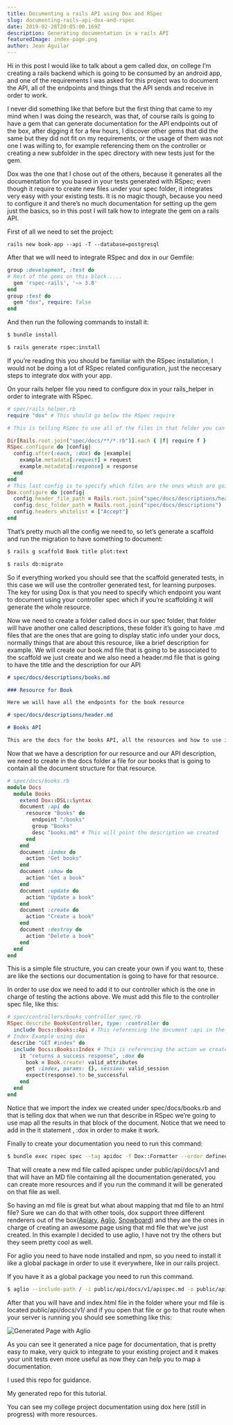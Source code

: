 ```yaml
---
title: Documenting a rails API using Dox and RSpec
slug: documenting-rails-api-dox-and-rspec
date: 2019-02-28T20:05:00.169Z
description: Generating documentation in a rails API
featuredImage: index-page.png
author: Jean Aguilar
---
```


Hi in this post I would like to talk about a gem called <Link target="_blank" to="https://github.com/infinum/dox">dox</Link>, on college I’m creating a rails backend which is going to be consumed by an android app, and one of the requirements I was asked for this project was to document the API, all of the endpoints and things that the API sends and receive in order to work.

I never did something like that before but the first thing that came to my mind when I was doing the research, was that, of course rails is going to have a gem that can generate documentation for the API endpoints out of the box, after digging it for a few hours, I discover other gems that did the same but they did not fit on my requirements, or the usage of them was not one I was willing to, for example referencing them on the controller or creating a new subfolder in the spec directory with new tests just for the gem.

Dox was the one that I chose out of the others, because it generates all the documentation for you based in your tests generated with RSpec; even though it require to create new files under your spec folder, it integrates very easy with your existing tests. It is no magic though, because you need to configure it and there’s no much documentation for setting up the gem just the basics, so in this post I will talk how to integrate the gem on a rails API.

First of all we need to set the project:

```language-shell
rails new book-app --api -T --database=postgresql
```

After that we will need to integrate RSpec and dox in our Gemfile:

```ruby
group :development, :test do
# Rest of the gems on this block.....
  gem 'rspec-rails', '~> 3.8'
end
group :test do
  gem "dox", require: false
end
```

And then run the following commands to install it:

```bash
$ bundle install
```

```bash
$ rails generate rspec:install
```

If you’re reading this you should be familiar with the RSpec installation, I would not be doing a lot of RSpec related configuration, just the neccesary steps to integrate dox with your app.

On your rails helper file you need to configure dox in your rails_helper in order to integrate with RSpec.

```ruby
# spec/rails_helper.rb
require "dox" # This should go below the RSpec require

# This is telling RSpec to use all of the files in that folder you can name it as you want, in this case it will be "docs"

Dir[Rails.root.join("spec/docs/**/*.rb")].each { |f| require f }
RSpec.configure do |config|
  config.after(:each, :dox) do |example|
    example.metadata[:request] = request
    example.metadata[:response] = response
  end
end
# This last config is to specify which files are the ones which are going to be in charge to be associated with the created resource
Dox.configure do |config|
  config.header_file_path = Rails.root.join("spec/docs/descriptions/header.md")
  config.desc_folder_path = Rails.root.join("spec/docs/descriptions")
  config.headers_whitelist = ["Accept"]
end
```

That’s pretty much all the config we need to, so let’s generate a scaffold and run the migration to have something to document:

```bash
$ rails g scaffold Book title plot:text
```

```bash
$ rails db:migrate
```

So if everything worked you should see that the scaffold generated tests, in this case we will use the controller generated test, for learning purposes. The key for using Dox is that you need to specify which endpoint you want to document using your controller spec which if you’re scaffolding it will generate the whole resource.

Now we need to create a folder called docs in our spec folder, that folder will have another one called descriptions, these folder it’s going to have .md files that are the ones that are going to display static info under your docs, normally things that are about this resource, like a brief description for example. We will create our book.md file that is going to be associated to the scaffold we just create and we also need a header.md file that is going to have the title and the description for our API

```md
# spec/docs/descriptions/books.md

### Resource for Book

Here we will have all the endpoints for the book resource

# spec/docs/descriptions/header.md

# Books API

This are the docs for the books API, all the resources and how to use it.
```

Now that we have a description for our resource and our API description, we need to create in the docs folder a file for our books that is going to contain all the document structure for that resource.

```ruby
# spec/docs/books.rb
module Docs
  module Books
    extend Dox::DSL::Syntax
    document :api do
      resource "Books" do
        endpoint "/books"
        group "Books"
        desc "books.md" # This will point the description we created
      end
    end
    document :index do
      action "Get books"
    end
    document :show do
      action "Get a book"
    end
    document :update do
      action "Update a book"
    end
    document :create do
      action "Create a book"
    end
    document :destroy do
      action "Delete a book"
    end
  end
end
```

This is a simple file structure, you can create your own if you want to, these are like the sections our documentation is going to have for that resource.

In order to use dox we need to add it to our controller which is the one in charge of testing the actions above. We must add this file to the controller spec file, like this:

```ruby
# spec/controllers/books_controller_spec.rb
RSpec.describe BooksController, type: :controller do
  include Docs::Books::Api # This referencing the document :api in the books.rb file in our docs folder
# Index Example using dox
 describe "GET #index" do
  include Docs::Books::Index # This is referencing the action we created under books.rb
    it "returns a success response", :dox do
      book = Book.create! valid_attributes
      get :index, params: {}, session: valid_session
      expect(response).to be_successful
    end
  end
end
```

Notice that we import the index we created under spec/docs/books.rb and that is telling dox that when we run that describe in RSpec we’re going to use map all the results in that block of the document. Notice that we need to add in the it statement , :dox in order to make it work.

Finally to create your documentation you need to run this command:

```bash
$ bundle exec rspec spec --tag apidoc -f Dox::Formatter --order defined --out public/api/docs/v1/apispec.md
```

That will create a new md file called apispec under public/api/docs/v1 and that will have an MD file containing all the documentation generated, you can create more resources and if you run the command it will be generated on that file as well.

So having an md file is great but what about mapping that md file to an html file? Sure we can do that with other tools, dox support three different renderers out of the box([Apiary](https://apiary.io/), [Aglio](https://apiary.io/), [Snowboard](https://github.com/bukalapak/snowboard)) and they are the ones in charge of creating an awesome page using that md file that we’ve just created. In this example I decided to use aglio, I have not try the others but they seem pretty cool as well.

For aglio you need to have node installed and npm, so you need to install it like a global package in order to use it everywhere, like in our rails project.

If you have it as a global package you need to run this command.

```bash
$ aglio --include-path / -i public/api/docs/v1/apispec.md -o public/api/docs/v1/index.html
```

After that you will have and index.html file in the folder where your md file is located public/api/docs/v1/ and if you open that file or go to that route when your server is running you should see something like this:

![Generated Page with Aglio](./index-page.png)

As you can see it generated a nice page for documentation, that is pretty easy to make, very quick to integrate to your existing project and it makes your unit tests even more useful as now they can help you to map a documentation.

I used this <Link target="_blank" to="https://github.com/infinum/dox-demo">repo</Link> for guidance.

My generated <Link target="_blank" to="https://github.com/jeanm182/Book-Example">repo</Link> for this tutorial.

You can see my college project documentation using dox <Link target="_blank" to="https://ticoplaces.herokuapp.com/api/docs/v1/">here</Link> (still in progress) with more resources.
